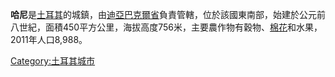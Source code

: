 '''哈尼'''是[[土耳其|土耳其]]的城鎮，由[[迪亞巴克爾省|迪亞巴克爾省]]負責管轄，位於該國東南部，始建於公元前八世紀，面積450平方公里，海拔高度756米，主要農作物有穀物、[[棉花|棉花]]和水果，2011年人口8,988。

{{Turkey-geo-stub}}
[[Category:土耳其城市|Category:土耳其城市]]